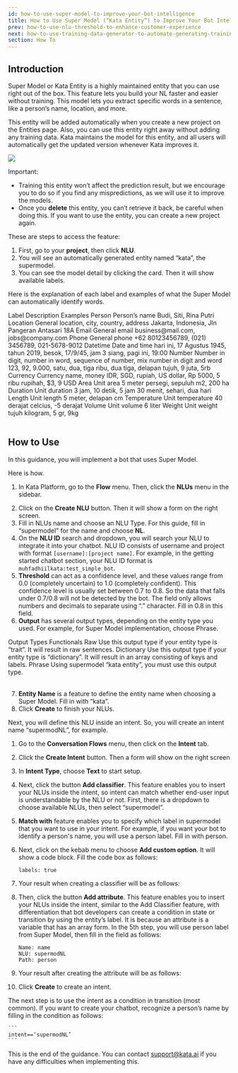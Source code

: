 ```yaml
---
id: how-to-use-super-model-to-improve-your-bot-intelligence
title: How to Use Super Model (“Kata Entity”) to Improve Your Bot Intelligence
prev: how-to-use-nlu-threshold-to-enhance-customer-experience
next: how-to-use-training-data-generator-to-automate-generating-training-data
section: How To
---
```


## Introduction

Super Model or Kata Entity is a highly maintained entity that you can use right out of the box. This feature lets you build your NL faster and easier without training. This model lets you extract specific words in a sentence, like a person’s name, location, and more.

This entity will be added automatically when you create a new project on the Entities page. Also, you can use this entity right away without adding any training data. Kata maintains the model for this entity, and all users will automatically get the updated version whenever Kata improves it.

<div className="info">
    <img className="borderless" src="/assets/images/icon-info.svg" />
    <div>
        <p>Important:<ul><li>Training this entity won’t affect the prediction result, but we encourage you to do so if you find any mispredictions, as we will use it to improve the models.</li> <li>Once you <b>delete</b> this entity, you can’t retrieve it back, be careful when doing this. If you want to use the entity, you can create a new project again.</li></ul></p>
    </div>
</div>

These are steps to access the feature:

1. First, go to your **project**, then click **NLU**.
2. You will see an automatically generated entity named “kata”, the supermodel.
3. You can see the model detail by clicking the card. Then it will show available labels.

Here is the explanation of each label and examples of what the Super Model can automatically identify words.

<Table>
  <TableHead>
    <TableHeadCell>
      Label
    </TableHeadCell>
    <TableHeadCell>
      Description
    </TableHeadCell>
    <TableHeadCell>
      Examples
    </TableHeadCell>
  </TableHead>
  <TableBody>
    <TableBodyRow>
      <TableBodyCell>
        Person
      </TableBodyCell>
      <TableBodyCell>
        Person’s name
      </TableBodyCell>
      <TableBodyCell>
        Budi, Siti, Rina Putri
      </TableBodyCell>
    </TableBodyRow>
    <TableBodyRow>
      <TableBodyCell>
        Location
      </TableBodyCell>
      <TableBodyCell>
        General location, city, country, address
      </TableBodyCell>
      <TableBodyCell>
        Jakarta, Indonesia, Jln Pangeran Antasari 18A
      </TableBodyCell>
    </TableBodyRow>
    <TableBodyRow>
      <TableBodyCell>
        Email
      </TableBodyCell>
      <TableBodyCell>
        General email
      </TableBodyCell>
      <TableBodyCell>
        business@mail.com, jobs@company.com
      </TableBodyCell>
    </TableBodyRow>
    <TableBodyRow>
      <TableBodyCell>
        Phone
      </TableBodyCell>
      <TableBodyCell>
        General phone
      </TableBodyCell>
      <TableBodyCell>
        +62 80123456789, (021) 3456789, 021-5678-9012
      </TableBodyCell>
    </TableBodyRow>
    <TableBodyRow>
      <TableBodyCell>
        Datetime
      </TableBodyCell>
      <TableBodyCell>
        Date and time
      </TableBodyCell>
      <TableBodyCell>
        hari ini, 17 Agustus 1945, tahun 2019, besok, 17/9/45, jam 3 siang, pagi ini, 19:00
      </TableBodyCell>
    </TableBodyRow>
    <TableBodyRow>
      <TableBodyCell>
        Number
      </TableBodyCell>
      <TableBodyCell>
        Number in digit, number in word, sequence of number, mix number in digit and word
      </TableBodyCell>
      <TableBodyCell>
        123, 92, 9.000, satu, dua, tiga ribu, dua tiga, delapan tujuh, 9 juta, 5rb
      </TableBodyCell>
    </TableBodyRow>
    <TableBodyRow>
      <TableBodyCell>
        Currency
      </TableBodyCell>
      <TableBodyCell>
        Currency name, money
      </TableBodyCell>
      <TableBodyCell>
        IDR, SGD, rupiah, US dollar, Rp 5000, 5 ribu rupihah, $3, 9 USD
      </TableBodyCell>
    </TableBodyRow>
    <TableBodyRow>
      <TableBodyCell>
        Area
      </TableBodyCell>
      <TableBodyCell>
        Unit area
      </TableBodyCell>
      <TableBodyCell>
        5 meter persegi, sepuluh m2, 200 ha
      </TableBodyCell>
    </TableBodyRow>
    <TableBodyRow>
      <TableBodyCell>
        Duration
      </TableBodyCell>
      <TableBodyCell>
        Unit duration
      </TableBodyCell>
      <TableBodyCell>
        3 jam, 10 detik, 5 jam 30 menit, sehari, dua hari
      </TableBodyCell>
    </TableBodyRow>
    <TableBodyRow>
      <TableBodyCell>
        Length
      </TableBodyCell>
      <TableBodyCell>
        Unit length
      </TableBodyCell>
      <TableBodyCell>
        5 meter, delapan cm
      </TableBodyCell>
    </TableBodyRow>
    <TableBodyRow>
      <TableBodyCell>
        Temperature
      </TableBodyCell>
      <TableBodyCell>
        Unit temperature
      </TableBodyCell>
      <TableBodyCell>
        40 derajat celcius, -5 derajat
      </TableBodyCell>
    </TableBodyRow>
    <TableBodyRow>
      <TableBodyCell>
        Volume
      </TableBodyCell>
      <TableBodyCell>
        Unit volume
      </TableBodyCell>
      <TableBodyCell>
        6 liter
      </TableBodyCell>
    </TableBodyRow>
    <TableBodyRow>
      <TableBodyCell>
        Weight
      </TableBodyCell>
      <TableBodyCell>
        Unit weight
      </TableBodyCell>
      <TableBodyCell>
        tujuh kilogram, 5 gr, 9kg
      </TableBodyCell>
    </TableBodyRow>
  </TableBody>
</Table>

## How to Use

In this guidance, you will implement a bot that uses Super Model.

Here is how.

1. In Kata Platform, go to the **Flow** menu. Then, click the **NLUs** menu in the sidebar.

<ImageWrapper>
  <FigureImage
    alt="Image 1 Alt"
    src="/assets/images/products/kata-platform/how-to/how-to-use-super-model-to-improve-your-bot-intelligence/image1.webp"
    caption={{ title: 'Figure 1', description: 'NLUs position in sidebar.' }}
    layout="responsive"
  />
</ImageWrapper>

2. Click on the **Create NLU** button. Then it will show a form on the right screen.
3. Fill in NLUs name and choose an NLU Type. For this guide, fill in “supermodel” for the name and choose **NL**.
4. On the **NLU ID** search and dropdown, you will search your NLU to integrate it into your chatbot. NLU ID consists of username and project with format `[username]:[project name]`. For example, in the getting started chatbot section, your NLU ID format is `muhfadhiilkata:test_simple_bot`.
5. **Threshold** can act as a confidence level, and these values range from 0.0 (completely uncertain) to 1.0 (completely confident). This confidence level is usually set between 0.7 to 0.8. So the data that falls under 0.7/0.8 will not be detected by the bot. The field only allows numbers and decimals to separate using “.” character. Fill in 0.8 in this field.
6. **Output** has several output types, depending on the entity type you used. For example, for Super Model implementation, choose Phrase.

<Table>
  <TableHead>
    <TableHeadCell>
      Output Types
    </TableHeadCell>
    <TableHeadCell>
      Functionals
    </TableHeadCell>
  </TableHead>
  <TableBody>
    <TableBodyRow>
      <TableBodyCell>
        Raw
      </TableBodyCell>
      <TableBodyCell>
        Use this output type if your entity type is “trait”. It will result in raw sentences.
      </TableBodyCell>
    </TableBodyRow>
    <TableBodyRow>
      <TableBodyCell>
        Dictionary
      </TableBodyCell>
      <TableBodyCell>
        Use this output type if your entity type is “dictionary”. It will result in an array consisting of keys and labels.
      </TableBodyCell>
    </TableBodyRow>
    <TableBodyRow>
      <TableBodyCell>
        Phrase
      </TableBodyCell>
      <TableBodyCell>
        Using supermodel “kata entity”, you must use this output type.
      </TableBodyCell>
    </TableBodyRow>
  </TableBody>
</Table>

7. **Entity Name** is a feature to define the entity name when choosing a Super Model. Fill in with “kata”.
8. Click **Create** to finish your NLUs.

Next, you will define this NLU inside an intent. So, you will create an intent name “supermodNL”, for example.

1. Go to the **Conversation Flows** menu, then click on the **Intent** tab.

<ImageWrapper>
  <FigureImage
    alt="Image 2 Alt"
    src="/assets/images/products/kata-platform/how-to/how-to-use-super-model-to-improve-your-bot-intelligence/image2.webp"
    caption={{ title: 'Figure 2', description: 'Intent tab position.' }}
    layout="responsive"
  />
</ImageWrapper>

2. Click the **Create Intent** button. Then a form will show on the right screen
3. In **Intent Type**, choose **Text** to start setup.
4. Next, click the button **Add classifier**. This feature enables you to insert your NLUs inside the intent, so intent can match whether end-user input is understandable by the NLU or not. First, there is a dropdown to choose available NLUs, then select “supermodel”.
5. **Match with** feature enables you to specify which label in supermodel that you want to use in your intent. For example, if you want your bot to identify a person's name, you will use a person label. Fill in with person.
6. Next, click on the kebab menu to choose **Add custom option**. It will show a code block. Fill the code box as follows:

    ```
    labels: true
    ```

7. Your result when creating a classifier will be as follows:

<ImageWrapper>
  <FigureImage
    alt="Image 3 Alt"
    src="/assets/images/products/kata-platform/how-to/how-to-use-super-model-to-improve-your-bot-intelligence/image3.webp"
    caption={{ title: 'Figure 3', description: 'Add classifier example.' }}
    layout="responsive"
  />
</ImageWrapper>

8. Then, click the button **Add attribute**. This feature enables you to insert your NLUs inside the intent, similar to the Add Classifier feature, with differentiation that bot developers can create a condition in state or transition by using the entity’s label. It is because an attribute is a variable that has an array form. In the 5th step, you will use person label from Super Model, then fill in the field as follows:

    ```
    Name: name
    NLU: supermodNL
    Path: person
    ```

9. Your result after creating the attribute will be as follows:

<ImageWrapper>
  <FigureImage
    alt="Image 4 Alt"
    src="/assets/images/products/kata-platform/how-to/how-to-use-super-model-to-improve-your-bot-intelligence/image3.webp"
    caption={{ title: 'Figure 4', description: 'Add attribute example.' }}
    layout="responsive"
  />
</ImageWrapper>

10. Click **Create** to create an intent.

The next step is to use the intent as a condition in transition (most common). If you want to create your chatbot, recognize a person’s name by filling in the condition as follows:

    ```
    intent==‘supermodNL’
    ```

This is the end of the guidance. You can contact <a href="mailto:support@kata.ai">support@kata.ai</a> if you have any difficulties when implementing this.
